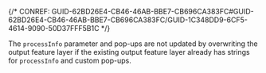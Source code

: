 

{/* CONREF: GUID-62BD26E4-CB46-46AB-BBE7-CB696CA383FC#GUID-62BD26E4-CB46-46AB-BBE7-CB696CA383FC/GUID-1C348DD9-6CF5-4614-9090-50D37FFF5B1C  */}

The `processInfo`  parameter and pop-ups are not updated by overwriting the output feature layer if the existing output feature layer already has strings for `processInfo`  and custom pop-ups.
